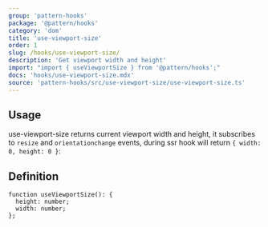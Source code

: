 ```yaml
---
group: 'pattern-hooks'
package: '@pattern/hooks'
category: 'dom'
title: 'use-viewport-size'
order: 1
slug: /hooks/use-viewport-size/
description: 'Get viewport width and height'
import: "import { useViewportSize } from '@pattern/hooks';"
docs: 'hooks/use-viewport-size.mdx'
source: 'pattern-hooks/src/use-viewport-size/use-viewport-size.ts'
---
```



## Usage

use-viewport-size returns current viewport width and height, it subscribes to `resize` and `orientationchange` events,
during ssr hook will return `{ width: 0, height: 0 }`:

<Demo data={HooksDemos.useViewportSizeDemo} />

## Definition

```tsx
function useViewportSize(): {
  height: number;
  width: number;
};
```
